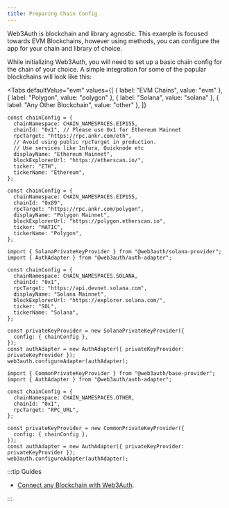 ```yaml
---
title: Preparing Chain Config
---
```



Web3Auth is blockchain and library agnostic. This example is focused towards EVM Blockchains,
however using methods, you can configure the app for your chain and library of choice.

While initializing Web3Auth, you will need to set up a basic chain config for the chain of your
choice. A simple integration for some of the popular blockchains will look like this:

<Tabs
  defaultValue="evm"
  values={[
    { label: "EVM Chains", value: "evm" },
    { label: "Polygon", value: "polygon" },
    { label: "Solana", value: "solana" },
    { label: "Any Other Blockchain", value: "other" },
  ]}
>

<TabItem value="evm">

```tsx
const chainConfig = {
  chainNamespace: CHAIN_NAMESPACES.EIP155,
  chainId: "0x1", // Please use 0x1 for Ethereum Mainnet
  rpcTarget: "https://rpc.ankr.com/eth",
  // Avoid using public rpcTarget in production.
  // Use services like Infura, Quicknode etc
  displayName: "Ethereum Mainnet",
  blockExplorerUrl: "https://etherscan.io/",
  ticker: "ETH",
  tickerName: "Ethereum",
};
```

</TabItem>

<TabItem value="polygon">

```tsx
const chainConfig = {
  chainNamespace: CHAIN_NAMESPACES.EIP155,
  chainId: "0x89",
  rpcTarget: "https://rpc.ankr.com/polygon",
  displayName: "Polygon Mainnet",
  blockExplorerUrl: "https://polygon.etherscan.io",
  ticker: "MATIC",
  tickerName: "Polygon",
};
```

</TabItem>

<TabItem value="solana">

```tsx
import { SolanaPrivateKeyProvider } from "@web3auth/solana-provider";
import { AuthAdapter } from "@web3auth/auth-adapter";

const chainConfig = {
  chainNamespace: CHAIN_NAMESPACES.SOLANA,
  chainId: "0x1",
  rpcTarget: "https://api.devnet.solana.com",
  displayName: "Solana Mainnet",
  blockExplorerUrl: "https://explorer.solana.com/",
  ticker: "SOL",
  tickerName: "Solana",
};

const privateKeyProvider = new SolanaPrivateKeyProvider({
  config: { chainConfig },
});
const authAdapter = new AuthAdapter({ privateKeyProvider: privateKeyProvider });
web3auth.configureAdapter(authAdapter);
```

</TabItem>

<TabItem value="other">

```tsx
import { CommonPrivateKeyProvider } from "@web3auth/base-provider";
import { AuthAdapter } from "@web3auth/auth-adapter";

const chainConfig = {
  chainNamespace: CHAIN_NAMESPACES.OTHER,
  chainId: "0x1",
  rpcTarget: "RPC_URL",
};

const privateKeyProvider = new CommonPrivateKeyProvider({
  config: { chainConfig },
});
const authAdapter = new AuthAdapter({ privateKeyProvider: privateKeyProvider });
web3auth.configureAdapter(authAdapter);
```

</TabItem>

</Tabs>

:::tip Guides

- [Connect any Blockchain with Web3Auth](/connect-blockchain/#reference-guides-for-blockchain-connections).

:::
